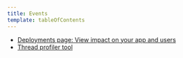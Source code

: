 ```yaml
---
title: Events
template: tableOfContents
---
```


* [Deployments page: View impact on your app and users](/docs/apm/apm-ui-pages/events/deployments-page-view-impact-your-app-users)
* [Thread profiler tool](/docs/apm/apm-ui-pages/events/thread-profiler-tool)
